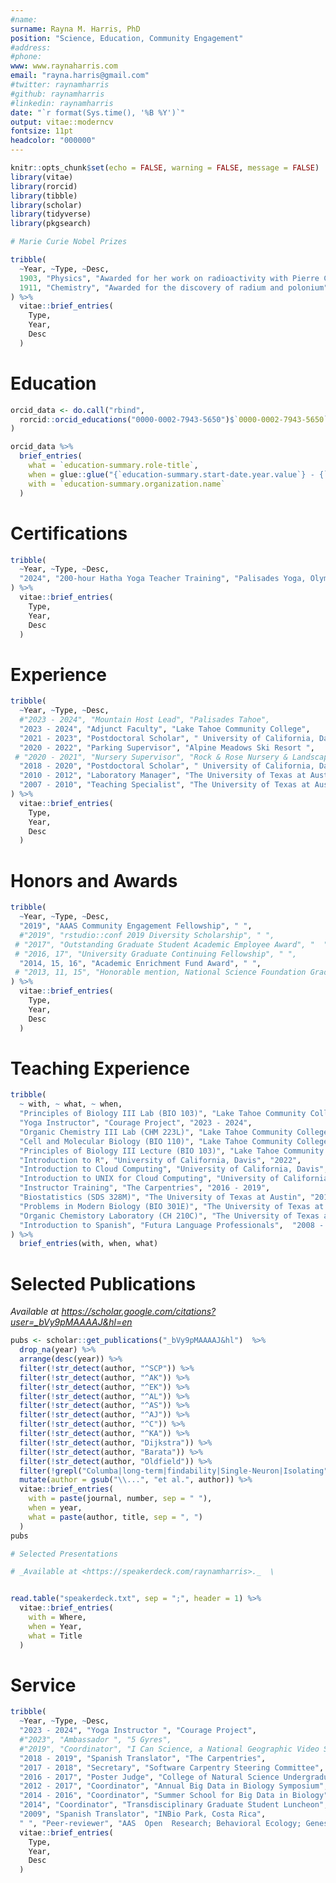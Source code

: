 ```yaml
---
#name:
surname: Rayna M. Harris, PhD
position: "Science, Education, Community Engagement"
#address:  
#phone:  
www: www.raynaharris.com
email: "rayna.harris@gmail.com"
#twitter: raynamharris
#github: raynamharris
#linkedin: raynamharris
date: "`r format(Sys.time(), '%B %Y')`"
output: vitae::moderncv
fontsize: 11pt
headcolor: "000000"
---
```


```r
knitr::opts_chunk$set(echo = FALSE, warning = FALSE, message = FALSE)
library(vitae)
library(rorcid)
library(tibble)
library(scholar)
library(tidyverse)
library(pkgsearch)
```




```r

# Marie Curie Nobel Prizes

tribble(
  ~Year, ~Type, ~Desc,
  1903, "Physics", "Awarded for her work on radioactivity with Pierre Curie and Henri Becquerel",
  1911, "Chemistry", "Awarded for the discovery of radium and polonium"
) %>% 
  vitae::brief_entries(
    Type,
    Year, 
    Desc
  )
```



# Education


```r
orcid_data <- do.call("rbind",
  rorcid::orcid_educations("0000-0002-7943-5650")$`0000-0002-7943-5650`$`affiliation-group`$summaries
)

orcid_data %>%
  brief_entries(
    what = `education-summary.role-title`,
    when = glue::glue("{`education-summary.start-date.year.value`} - {`education-summary.end-date.year.value`}"),
    with = `education-summary.organization.name`
  )
```
# Certifications

```r

tribble(
  ~Year, ~Type, ~Desc, 
  "2024", "200-hour Hatha Yoga Teacher Training", "Palisades Yoga, Olympic Valley, CA"
) %>% 
  vitae::brief_entries(
    Type,
    Year, 
    Desc
  )

```

# Experience

```r

tribble(
  ~Year, ~Type, ~Desc,
  #"2023 - 2024", "Mountain Host Lead", "Palisades Tahoe",
  "2023 - 2024", "Adjunct Faculty", "Lake Tahoe Community College",
  "2021 - 2023", "Postdoctoral Scholar", " University of California, Davis",
  "2020 - 2022", "Parking Supervisor", "Alpine Meadows Ski Resort ",
 # "2020 - 2021", "Nursery Supervisor", "Rock & Rose Nursery & Landscaping ",
  "2018 - 2020", "Postdoctoral Scholar", " University of California, Davis",
  "2010 - 2012", "Laboratory Manager", "The University of Texas at Austin",
  "2007 - 2010", "Teaching Specialist", "The University of Texas at Austin",
) %>% 
  vitae::brief_entries(
    Type,
    Year, 
    Desc
  ) 

```


# Honors and Awards

```r

tribble(
  ~Year, ~Type, ~Desc,
  "2019", "AAAS Community Engagement Fellowship", " ",
  #"2019", "rstudio::conf 2019 Diversity Scholarship", " ",
 # "2017", "Outstanding Graduate Student Academic Employee Award", "  ",
 # "2016, 17", "University Graduate Continuing Fellowship", " ",
  "2014, 15, 16", "Academic Enrichment Fund Award", " ",
 # "2013, 11, 15", "Honorable mention, National Science Foundation Graduate Research Fellowship", " ",
) %>% 
  vitae::brief_entries(
    Type,
    Year, 
    Desc
  )

```

# Teaching Experience

```r
tribble(
  ~ with, ~ what, ~ when, 
  "Principles of Biology III Lab (BIO 103)", "Lake Tahoe Community College", "Spring 2024",
  "Yoga Instructor", "Courage Project", "2023 - 2024",
  "Organic Chemistry III Lab (CHM 223L)", "Lake Tahoe Community College", "Spring 2023", 
  "Cell and Molecular Biology (BIO 110)", "Lake Tahoe Community College", "Spring 2023", 
  "Principles of Biology III Lecture (BIO 103)", "Lake Tahoe Community College", "Winter 2023", 
  "Introduction to R", "University of California, Davis", "2022", 
  "Introduction to Cloud Computing", "University of California, Davis", "2022",
  "Introduction to UNIX for Cloud Computing", "University of California, Davis", "2022",
  "Instructor Training", "The Carpentries", "2016 - 2019",
  "Biostatistics (SDS 328M)", "The University of Texas at Austin", "2017", 
  "Problems in Modern Biology (BIO 301E)", "The University of Texas at Austin", "2013", 
  "Organic Chemistory Laboratory (CH 210C)", "The University of Texas at Austin",  "2007 - 2010",
  "Introduction to Spanish", "Futura Language Professionals",  "2008 - 2009",
) %>% 
  brief_entries(with, when, what)
```




# Selected Publications

_Available at <https://scholar.google.com/citations?user=_bVy9pMAAAAJ&hl=en>_ \

```r

pubs <- scholar::get_publications("_bVy9pMAAAAJ&hl")  %>% 
  drop_na(year) %>%
  arrange(desc(year)) %>%
  filter(!str_detect(author, "^SCP")) %>%
  filter(!str_detect(author, "^AK")) %>%
  filter(!str_detect(author, "^EK")) %>%
  filter(!str_detect(author, "^AL")) %>%
  filter(!str_detect(author, "^AS")) %>%
  filter(!str_detect(author, "^AJ")) %>%
  filter(!str_detect(author, "^C")) %>%
  filter(!str_detect(author, "^KA")) %>%
  filter(!str_detect(author, "Dijkstra")) %>%
  filter(!str_detect(author, "Barata")) %>%
  filter(!str_detect(author, "Oldfield")) %>%
  filter(!grepl("Columba|long-term|findability|Single-Neuron|Isolating", title)) %>%
  mutate(author = gsub("\\...", "et al.", author)) %>%
  vitae::brief_entries(
    with = paste(journal, number, sep = " "),
    when = year,
    what = paste(author, title, sep = ", ")
  )
pubs

```


```r

# Selected Presentations 

# _Available at <https://speakerdeck.com/raynamharris>._  \


read.table("speakerdeck.txt", sep = ";", header = 1) %>%
  vitae::brief_entries(
    with = Where,
    when = Year,
    what = Title
  )

```

# Service

```r

tribble(
  ~Year, ~Type, ~Desc,
  "2023 - 2024", "Yoga Instructor ", "Courage Project",
  #"2023", "Ambassador ", "5 Gyres",
  #"2019", "Coordinator", "I Can Science, a National Geographic Video Series",
  "2018 - 2019", "Spanish Translator", "The Carpentries",
  "2017 - 2018", "Secretary", "Software Carpentry Steering Committee",
  "2016 - 2017", "Poster Judge", "College of Natural Science Undergraduate Research Forum",
  "2012 - 2017", "Coordinator", "Annual Big Data in Biology Symposium",
  "2014 - 2016", "Coordinator", "Summer School for Big Data in Biology",
  "2014", "Coordinator", "Transdisciplinary Graduate Student Luncheon",
  "2009", "Spanish Translator", "INBio Park, Costa Rica",
  " ", "Peer-reviewer", "AAS  Open  Research; Behavioral Ecology; Genes, Genomes & Genetics; Genes, Brains & Behavior; Journal of Experimental Zoology Part A; Nature; Physiology & Behavior; Proceedings of the Royal Society B; rOpenSci",) %>% 
  vitae::brief_entries(
    Type,
    Year, 
    Desc
  )

```
